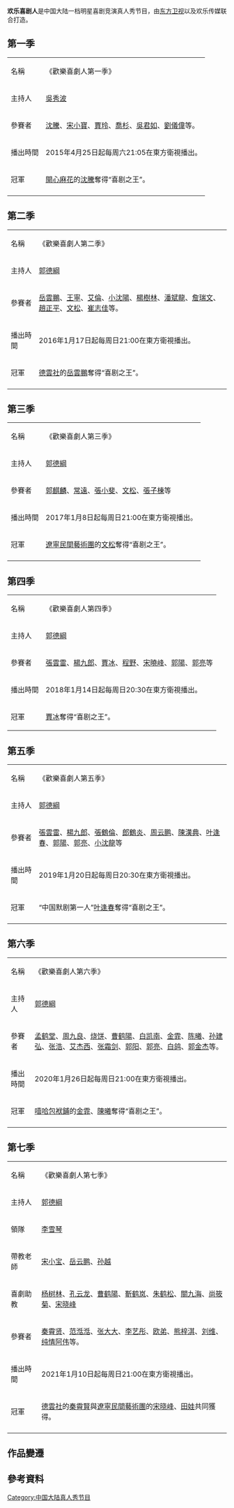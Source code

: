 {{Refimprove|time=2022-02-23T02:37:03+00:00}}
{{电视节目信息框
| 名称      = 欢乐喜剧人
| 类型      = [[真人秀|真人秀]]
| 总导演    = 
| 导演      = 黎继强、施嘉宁<ref>{{cite web|url=http://www.thepaper.cn/newsDetail_forward_1451984|title=《欢乐喜剧人》总导演施嘉宁：死磕的喜剧人是值得尊重的_有戏_澎湃新闻-The Paper|work=www.thepaper.cn|accessdate=2017-05-10|archive-date=2019-06-12|archive-url=https://web.archive.org/web/20190612131705/http://www.thepaper.cn/newsDetail_forward_1451984|dead-url=no}}</ref>
| presenter_label = 串讲人
| 主持     = [[吴秀波|吴秀波]]、[[郭德纲|郭德纲]]
| 标语      = 搞笑我们是认真的
| 季数      = 7
| 制作公司  = [[东方卫视|东方卫视]]
| 发行公司  = [[东方卫视|东方卫视]]
| 播出国家  = 中国
| 中国大陆名称 = 欢乐喜剧人
}}

'''欢乐喜剧人'''是中国大陆一档明星喜剧竞演真人秀节目，由[[东方卫视|东方卫视]]以及欢乐传媒联合打造。

==第一季==
{| class="wikitable"
|名稱||《歡樂喜劇人第一季》
|-
|主持人||[[吳秀波|吳秀波]]
|-
|參賽者||[[沈騰|沈騰]]、[[宋小寶|宋小寶]]、[[賈玲|賈玲]]、[[喬杉|喬杉]]、[[吳君如|吳君如]]、[[劉儀偉|劉儀偉]]等。
|-
|播出時間||2015年4月25日起每周六21:05在東方衛視播出。
|-
|冠軍||[[開心麻花|開心麻花]]的[[沈騰|沈騰]]奪得“喜剧之王”。
|-
|}

==第二季==
{| class="wikitable"
|名稱||《歡樂喜劇人第二季》
|-
|主持人||[[郭德綱|郭德綱]]
|-
|參賽者||[[岳雲鵬|岳雲鵬]]、[[王寧|王寧]]、[[艾倫|艾倫]]、[[小沈陽|小沈陽]]、[[楊樹林|楊樹林]]、[[潘斌龍|潘斌龍]]、[[詹瑞文|詹瑞文]]、[[趙正平|趙正平]]、[[文松|文松]]、[[崔志佳|崔志佳]]等。
|-
|播出時間||2016年1月17日起每周日21:00在東方衛視播出。
|-
|冠軍||[[德雲社|德雲社]]的[[岳雲鵬|岳雲鵬]]奪得“喜剧之王”。
|-
|}

==第三季==
{| class="wikitable"
|名稱||《歡樂喜劇人第三季》
|-
|主持人||[[郭德綱|郭德綱]]
|-
|參賽者||[[郭麒麟|郭麒麟]]、[[常远_(男演员)|常遠]]、[[張小斐|張小斐]]、[[文松|文松]]、[[張子棟|張子棟]]等
|-
|播出時間||2017年1月8日起每周日21:00在東方衛視播出。
|-
|冠軍||[[遼寧民間藝術團|遼寧民間藝術團]]的[[文松|文松]]奪得“喜剧之王”。
|-
|}

==第四季==
{| class="wikitable"
|名稱||《歡樂喜劇人第四季》
|-
|主持人||[[郭德綱|郭德綱]]
|-
|參賽者||[[張雲雷|張雲雷]]、[[楊九郎|楊九郎]]、[[賈冰|賈冰]]、[[程野|程野]]、[[宋曉峰|宋曉峰]]、[[郭陽|郭陽]]、[[郭亮_(喜剧演员)|郭亮]]等
|-
|播出時間||2018年1月14日起每周日20:30在東方衛視播出。
|-
|冠軍||[[賈冰|賈冰]]奪得“喜剧之王”。
|}

==第五季==
{| class="wikitable"
|名稱||《歡樂喜劇人第五季》
|-
|主持人||[[郭德綱|郭德綱]]
|-
|參賽者||[[張雲雷|張雲雷]]、[[楊九郎|楊九郎]]、[[張鶴倫|張鶴倫]]、[[郎鶴炎|郎鶴炎]]、[[周云鹏|周云鹏]]、[[陳漢典|陳漢典]]、[[叶逢春_(默剧演员)|叶逢春]]、[[郭陽|郭陽]]、[[郭亮_(喜剧演员)|郭亮]]、[[小沈龍|小沈龍]]等
|-
|播出時間||2019年1月20日起每周日20:30在東方衛視播出。
|-
|冠軍||“中国默剧第一人”[[叶逢春_(默剧演员)|叶逢春]]奪得“喜剧之王”。
|-
|}

==第六季==
{| class="wikitable"
|名稱||《歡樂喜劇人第六季》
|-
|主持人||[[郭德綱|郭德綱]]
|-
|參賽者||[[孟鹤堂|孟鹤堂]]、[[周九良|周九良]]、[[朱雲峰|烧饼]]、[[曹鹤阳_(相声演员)|曹鹤陽]]、[[白凯南|白凯南]]、[[金霏|金霏]]、[[陈曦_(相声演员)|陈曦]]、[[孙建弘|孙建弘]]、[[张浩_(喜剧演员)|张浩]]、[[艾杰西|艾杰西]]、[[张霜剑|张霜剑]]、[[郭阳|郭阳]]、[[郭亮_(喜剧演员)|郭亮]]、[[白鸽_(喜剧演员)|白鸽]]、[[郭金杰|郭金杰]]等。
|-
|播出時間||2020年1月26日起每周日21:00在東方衛視播出。
|-
|冠軍||[[嘻哈包袱鋪|嘻哈包袱鋪]]的[[金霏|金霏]]、[[陈曦_(相声演员)|陳曦]]奪得“喜剧之王”。
|-
|}

==第七季==
{| class="wikitable"
|名稱||《歡樂喜劇人第七季》
|-
|主持人||[[郭德綱|郭德綱]]
|-
|領隊||[[李雪琴|李雪琴]]
|-
|帶教老師||[[宋小宝|宋小宝]]、[[岳云鹏|岳云鹏]]、[[孙越_(相声演员)|孙越]]
|-
|喜劇助教||[[杨树林|杨树林]]、[[孔云龙|孔云龙]]、[[曹鹤阳_(相声演员)|曹鹤陽]]、[[靳鹤岚|靳鹤岚]]、[[朱鹤松|朱鹤松]]、[[關九海|關九海]]、[[尚筱菊|尚筱菊]]、[[宋晓峰|宋晓峰]]
|-
|參賽者||[[秦霄贤|秦霄贤]]、[[范湉湉|范湉湉]]、[[张大大|张大大]]、[[李艺彤|李艺彤]]、[[欧弟|欧弟]]、[[熊梓淇|熊梓淇]]、[[刘维|刘维]]、[[纯情阿伟|纯情阿伟]]等。
|-
|播出時間||2021年1月10日起每周日21:00在東方衛視播出。
|-
|冠軍||[[德雲社|德雲社]]的[[秦霄賢|秦霄賢]]與[[遼寧民間藝術團|遼寧民間藝術團]]的[[宋晓峰|宋晓峰]]、[[田娃|田娃]]共同獲得。
|-
|}

==作品變遷==
{{動態列表}}
{{電視節目的變遷
|電視台= {{CHNML}} [[东方卫视|东方卫视]]
|播放檔次= 周六 21:05（如當日《[[新聞聯播|新聞聯播]]》延時順延播出）
|節目名稱= 欢乐喜剧人 第一季<br /> <small>(2015年4月25日- 7月25日)</small>
|上一節目= [[两天一夜|两天一夜]]（第二季）<br /> <small>(2014年11月11日- 2015年1月17日)</small>
|下一節目= 女神新裝<br /> <small>(2015年8月8日- 10月31日)</small>
|2播放檔次= 周日 21:00（如當日《[[新聞聯播|新聞聯播]]》延時順延播出）
|2節目名稱= 欢乐喜剧人 第二季<br /> <small>(2016年1月17日- 4月10日)</small>
|2上一節目= 笑傲江湖（第二季）<br /> <small>(2015年9月27日 - 2015年12月27日)</small>
|2下一節目= [[极限挑战|极限挑战]] 第二季<br /><small>(2016年4月17日- 7月3日)</small>
|3節目名稱= 欢乐喜剧人 第三季<br /> <small>(2017年1月8日 - 4月9日)</small>
|3上一節目= 笑傲江湖（第三季）<br /> <small>(2016年7月17日 - 2016年10月9日)</small>
|3下一節目= 笑声传奇 <br /> <small>(2017年4月16日- 7月2日)</small>
|4節目名稱= 欢乐喜剧人 第四季<br /> <small>(2018年1月14日 - 4月8日)</small>
|4上一節目= [[天籁之战_(第二季)|天籁之战 (第二季)]]<br /> <small>(2017年10月15日－2018年1月13日)</small>
|4下一節目= [[极限挑战|极限挑战]] 第四季<br /> <small>(2018年4月29日 - 7月15日)</small>
|5節目名稱= 欢乐喜剧人第五季（含特别节目《寻找喜剧人》)<br /> <small>(2019年1月20日 - 5月5日)</small>
|5上一節目= [[中国梦之声·下一站传奇|中国梦之声·下一站传奇]]<br /> <small>(2018年10月21日－2019年1月6日)</small>
|5下一節目= [[极限挑战|极限挑战]] 第五季<br /> <small>(2019年5月12日 - 8月4日)</small>
|6節目名稱= 欢乐喜剧人（第六季）<br /> <small>(2020年1月26日－5月3日)</small>
|6上一節目= [[我们的歌_(第一季)|我们的歌 (第一季)]]<br /> <small>(2019年10月27日－2020年1月19日)</small>
|6下一節目= [[极限挑战|极限挑战]] 第六季<br /> <small>(2020年5月10日 - 7月26日)</small>
|7節目名稱= 欢乐喜剧人（第七季）<br /> <small>(2021年1月10日－3月28日)</small>
|7上一節目= [[我们的歌_(第二季)|我们的歌 (第二季)]]<br /> <small>(2020年10月11日－2020年12月27日)</small>
|7下一節目= [[极限挑战|极限挑战]] 第七季<br /> <small>(2021年4月4日 - 6月20日)</small>
|8節目名稱= 欢乐喜剧人（老友季）<br /> <small>(2022年1月30日－3月20日)</small>
|8上一節目= [[我们的歌_(第三季)|我们的歌 (第三季)]]<br /> <small>(2021年9月19日－2021年12月5日)</small>
|8下一節目= [[开播！情景喜剧|开播！情景喜剧]]<br /> <small>(2021年5月22日 - 7月)</small>
}}

==參考資料==
{{reflist}}

[[Category:中国大陆真人秀节目|Category:中国大陆真人秀节目]]

{{东方卫视综艺节目}}